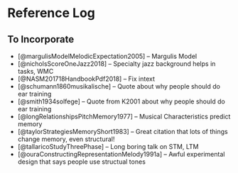 # Reference Log 

## To Incorporate

* [@margulisModelMelodicExpectation2005] -- Margulis Model 
* [@nicholsScoreOneJazz2018] -- Specialty jazz background helps in tasks, WMC
* [@NASM201718HandbookPdf2018] -- Fix intext
* [@schumann1860musikalische] -- Quote about why people should do ear training
* [@smith1934solfege] -- Quote from K2001 about why people should do ear training
* [@longRelationshipsPitchMemory1977] -- Musical Characteristics predict memory
* [@taylorStrategiesMemoryShort1983] -- Great citation that lots of things change memory, even structural! 
* [@tallaricoStudyThreePhase] -- Long boring talk on STM, LTM
* [@ouraConstructingRepresentationMelody1991a] -- Awful experimental design that says people use structual tones

